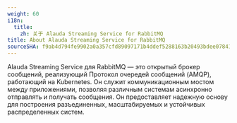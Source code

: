 ```yaml
---
weight: 60
i18n:
  title:
    zh: 关于 Alauda Streaming Service for RabbitMQ
title: About Alauda Streaming Service for RabbitMQ
sourceSHA: f9ab4d794fe9902a0a357cfd89097171b4ddef5288163b20493bdee07841ccbf
---
```


Alauda Streaming Service для RabbitMQ — это открытый брокер сообщений, реализующий Протокол очередей сообщений (AMQP), работающий на Kubernetes. Он служит коммуникационным мостом между приложениями, позволяя различным системам асинхронно отправлять и получать сообщения. Он предоставляет надежную основу для построения разъединенных, масштабируемых и устойчивых распределенных систем.

<ExternalSite name="rabbitmq" href="/intro" />
